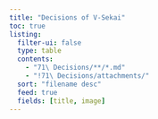 ```yaml
---
title: "Decisions of V-Sekai"
toc: true
listing:
  filter-ui: false
  type: table
  contents:
    - "71\ Decisions/**/*.md"
    - "!71\ Decisions/attachments/"
  sort: "filename desc"
  feed: true
  fields: [title, image]
---
```

